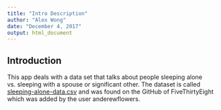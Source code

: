 ```yaml
---
title: "Intro Description"
author: "Alex Wong"
date: "December 4, 2017"
output: html_document
---
```


## Introduction

This app deals with a data set that talks about people sleeping alone vs. sleeping with a spouse or significant other. The dataset is called [sleeping-alone-data.csv](https://sleeping.data.csv) and was found on the GitHub of FiveThirtyEight which was added by the user anderewflowers.
